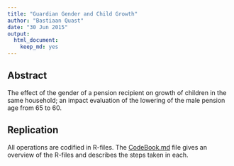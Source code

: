 ```yaml
---
title: "Guardian Gender and Child Growth"
author: "Bastiaan Quast"
date: "30 Jun 2015"
output: 
  html_document: 
    keep_md: yes
---
```


Abstract
--------------------------------------------------------
The effect of the gender of a pension recipient on growth of children in the same household; an impact evaluation of the lowering of the male pension age from 65 to 60.

Replication
--------------------------------------------------------
All operations are codified in R-files. The [CodeBook.md](/CodeBook.md) file gives an overview of the R-files and describes the steps taken in each.